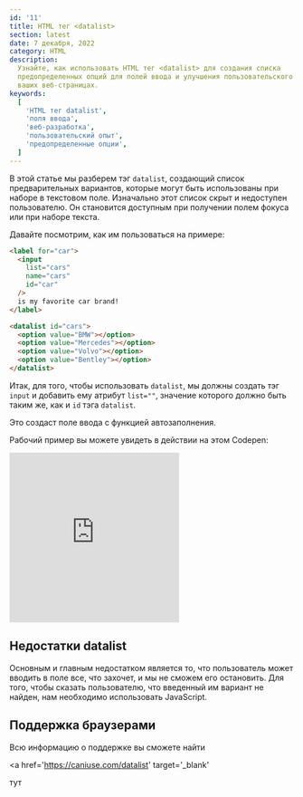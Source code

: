 ```yaml
---
id: '11'
title: HTML тег <datalist>
section: latest
date: 7 декабря, 2022
category: HTML
description:
  Узнайте, как использовать HTML тег <datalist> для создания списка
  предопределенных опций для полей ввода и улучшения пользовательского опыта на
  ваших веб-страницах.
keywords:
  [
    'HTML тег datalist',
    'поля ввода',
    'веб-разработка',
    'пользовательский опыт',
    'предопределенные опции',
  ]
---
```


В этой статье мы разберем тэг `datalist`, создающий список предварительных
вариантов, которые могут быть использованы при наборе в текстовом поле.
Изначально этот список скрыт и недоступен пользователю. Он становится доступным
при получении полем фокуса или при наборе текста.

Давайте посмотрим, как им пользоваться на примере:

```html
<label for="car">
  <input
    list="cars"
    name="cars"
    id="car"
  />
  is my favorite car brand!
</label>

<datalist id="cars">
  <option value="BMW"></option>
  <option value="Mercedes"></option>
  <option value="Volvo"></option>
  <option value="Bentley"></option>
</datalist>
```

Итак, для того, чтобы использовать `datalist`, мы должны создать тэг `input` и
добавить ему атрибут `list=""`, значение которого должно быть таким же, как и
`id` тэга `datalist`.

Это создаст поле ввода с функцией автозаполнения.

Рабочий пример вы можете увидеть в действии на этом Codepen:

<PostFrames>
  <iframe
    height='300'
    style={{ width: '100%' }}
    scrolling='no'
    title='HTML Datalist tag'
    src='https://codepen.io/iTsygankov/embed/BaVVGOb?default-tab=html%2Cresult'
    frameBorder='no'
    loading='lazy'
    allowFullScreen={true}
  >
    See the Pen
    <a href='https://codepen.io/iTsygankov/pen/BaVVGOb'>HTML Datalist tag</a>
    by Igor (<a href='https://codepen.io/iTsygankov'>@iTsygankov</a>) on
    <a href='https://codepen.io'>CodePen</a>.
  </iframe>
</PostFrames>

## Недостатки datalist

Основным и главным недостатком является то, что пользователь может вводить в
поле все, что захочет, и мы не сможем его остановить. Для того, чтобы сказать
пользователю, что введенный им вариант не найден, нам необходимо использовать
JavaScript.

## Поддержка браузерами

Всю информацию о поддержке вы сможете найти

<a
  href='https://caniuse.com/datalist'
  target='_blank'
>
  тут
</a>
